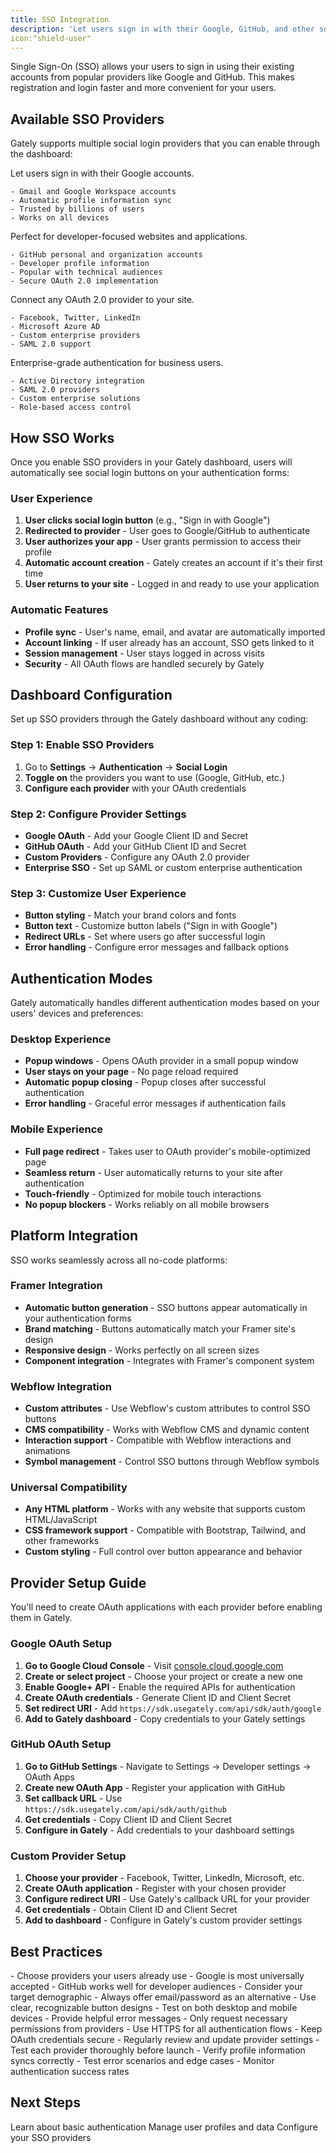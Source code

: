 ```yaml
---
title: SSO Integration
description: 'Let users sign in with their Google, GitHub, and other social accounts'
icon:"shield-user"
---
```


Single Sign-On (SSO) allows your users to sign in using their existing accounts from popular providers like Google and GitHub. This makes registration and login faster and more convenient for your users.

## Available SSO Providers

Gately supports multiple social login providers that you can enable through the dashboard:

<CardGroup cols={2}>
  <Card title="Google OAuth" icon="google">
    Let users sign in with their Google accounts.
    
    - Gmail and Google Workspace accounts
    - Automatic profile information sync
    - Trusted by billions of users
    - Works on all devices
  </Card>
  
  <Card title="GitHub OAuth" icon="github">
    Perfect for developer-focused websites and applications.
    
    - GitHub personal and organization accounts
    - Developer profile information
    - Popular with technical audiences
    - Secure OAuth 2.0 implementation
  </Card>
  
  <Card title="Custom OAuth" icon="key">
    Connect any OAuth 2.0 provider to your site.
    
    - Facebook, Twitter, LinkedIn
    - Microsoft Azure AD
    - Custom enterprise providers
    - SAML 2.0 support
  </Card>
  
  <Card title="Enterprise SSO" icon="building">
    Enterprise-grade authentication for business users.
    
    - Active Directory integration
    - SAML 2.0 providers
    - Custom enterprise solutions
    - Role-based access control
  </Card>
</CardGroup>

## How SSO Works

Once you enable SSO providers in your Gately dashboard, users will automatically see social login buttons on your authentication forms:

### User Experience
1. **User clicks social login button** (e.g., "Sign in with Google")
2. **Redirected to provider** - User goes to Google/GitHub to authenticate
3. **User authorizes your app** - User grants permission to access their profile
4. **Automatic account creation** - Gately creates an account if it's their first time
5. **User returns to your site** - Logged in and ready to use your application

### Automatic Features
- **Profile sync** - User's name, email, and avatar are automatically imported
- **Account linking** - If user already has an account, SSO gets linked to it
- **Session management** - User stays logged in across visits
- **Security** - All OAuth flows are handled securely by Gately

## Dashboard Configuration

Set up SSO providers through the Gately dashboard without any coding:

### Step 1: Enable SSO Providers
1. Go to **Settings** → **Authentication** → **Social Login**
2. **Toggle on** the providers you want to use (Google, GitHub, etc.)
3. **Configure each provider** with your OAuth credentials

### Step 2: Configure Provider Settings
- **Google OAuth** - Add your Google Client ID and Secret
- **GitHub OAuth** - Add your GitHub Client ID and Secret  
- **Custom Providers** - Configure any OAuth 2.0 provider
- **Enterprise SSO** - Set up SAML or custom enterprise authentication

### Step 3: Customize User Experience
- **Button styling** - Match your brand colors and fonts
- **Button text** - Customize button labels ("Sign in with Google")
- **Redirect URLs** - Set where users go after successful login
- **Error handling** - Configure error messages and fallback options

## Authentication Modes

Gately automatically handles different authentication modes based on your users' devices and preferences:

### Desktop Experience
- **Popup windows** - Opens OAuth provider in a small popup window
- **User stays on your page** - No page reload required
- **Automatic popup closing** - Popup closes after successful authentication
- **Error handling** - Graceful error messages if authentication fails

### Mobile Experience  
- **Full page redirect** - Takes user to OAuth provider's mobile-optimized page
- **Seamless return** - User automatically returns to your site after authentication
- **Touch-friendly** - Optimized for mobile touch interactions
- **No popup blockers** - Works reliably on all mobile browsers

## Platform Integration

SSO works seamlessly across all no-code platforms:

### Framer Integration
- **Automatic button generation** - SSO buttons appear automatically in your authentication forms
- **Brand matching** - Buttons automatically match your Framer site's design
- **Responsive design** - Works perfectly on all screen sizes
- **Component integration** - Integrates with Framer's component system

### Webflow Integration
- **Custom attributes** - Use Webflow's custom attributes to control SSO buttons
- **CMS compatibility** - Works with Webflow CMS and dynamic content
- **Interaction support** - Compatible with Webflow interactions and animations
- **Symbol management** - Control SSO buttons through Webflow symbols

### Universal Compatibility
- **Any HTML platform** - Works with any website that supports custom HTML/JavaScript
- **CSS framework support** - Compatible with Bootstrap, Tailwind, and other frameworks
- **Custom styling** - Full control over button appearance and behavior

## Provider Setup Guide

<Warning>
You'll need to create OAuth applications with each provider before enabling them in Gately.
</Warning>

### Google OAuth Setup
1. **Go to Google Cloud Console** - Visit [console.cloud.google.com](https://console.cloud.google.com)
2. **Create or select project** - Choose your project or create a new one
3. **Enable Google+ API** - Enable the required APIs for authentication
4. **Create OAuth credentials** - Generate Client ID and Client Secret
5. **Set redirect URI** - Add `https://sdk.usegately.com/api/sdk/auth/google`
6. **Add to Gately dashboard** - Copy credentials to your Gately settings

### GitHub OAuth Setup  
1. **Go to GitHub Settings** - Navigate to Settings → Developer settings → OAuth Apps
2. **Create new OAuth App** - Register your application with GitHub
3. **Set callback URL** - Use `https://sdk.usegately.com/api/sdk/auth/github`
4. **Get credentials** - Copy Client ID and Client Secret
5. **Configure in Gately** - Add credentials to your dashboard settings

### Custom Provider Setup
1. **Choose your provider** - Facebook, Twitter, LinkedIn, Microsoft, etc.
2. **Create OAuth application** - Register with your chosen provider
3. **Configure redirect URI** - Use Gately's callback URL for your provider
4. **Get credentials** - Obtain Client ID and Client Secret
5. **Add to dashboard** - Configure in Gately's custom provider settings

## Best Practices

<AccordionGroup>
  <Accordion title="Provider Selection">
    - Choose providers your users already use
    - Google is most universally accepted
    - GitHub works well for developer audiences
    - Consider your target demographic
  </Accordion>
  
  <Accordion title="User Experience">
    - Always offer email/password as an alternative
    - Use clear, recognizable button designs
    - Test on both desktop and mobile devices
    - Provide helpful error messages
  </Accordion>
  
  <Accordion title="Security & Privacy">
    - Only request necessary permissions from providers
    - Use HTTPS for all authentication flows
    - Keep OAuth credentials secure
    - Regularly review and update provider settings
  </Accordion>
  
  <Accordion title="Testing">
    - Test each provider thoroughly before launch
    - Verify profile information syncs correctly
    - Test error scenarios and edge cases
    - Monitor authentication success rates
  </Accordion>
</AccordionGroup>

## Next Steps

<CardGroup cols={3}>
  <Card
    title="Authentication"
    icon="key"
    href="/authentication"
  >
    Learn about basic authentication
  </Card>
  <Card
    title="User Management"
    icon="user"
    href="/user-management"
  >
    Manage user profiles and data
  </Card>
  <Card
    title="Dashboard"
    icon="settings"
    href="https://app.usegately.com"
  >
    Configure your SSO providers
  </Card>
</CardGroup>